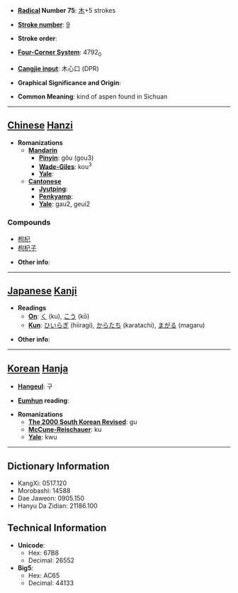 * '''[[Wiktionary:Chinese radical index| Radical]] Number 75''': [[Wiktionary:Chinese radical index 木|木]]+5 strokes

* '''[[Wiktionary:Chinese total strokes index|Stroke number]]''': [[Wiktionary:Chinese total strokes index 9|9]]

* '''Stroke order''': 

* '''[[Wiktionary:Chinese four corner index|Four-Corner System]]''': 4792<sub>0</sub>

* '''[[Wiktionary:Chinese Cangjie index|Cangjie input]]''': 木心口 (DPR)

* '''Graphical Significance and Origin''': 

* '''Common Meaning''': kind of aspen found in Sichuan

----

== [[Chinese]] [[Hanzi]] ==

* '''Romanizations'''
** '''[[Mandarin]]'''
*** '''[[Pinyin]]''': gǒu (gou3)
*** '''[[Wade-Giles]]''': kou<sup>3</sup>
*** '''[[Yale]]''': 
** '''[[Cantonese]]'''
*** '''[[Jyutping]]''':
*** '''[[Penkyamp]]''': 
*** '''[[Yale]]''': gau2, geui2

===Compounds===
*[[枸杞]]
*[[枸杞子]]

* '''Other info''': 

----

== [[Japanese]] [[Kanji]] ==

* '''Readings'''
** '''[[On]]''': [[く]] (ku), [[こう]] (kō)
** '''[[Kun]]''': [[ひいらぎ]] (hiiragi), [[からたち]] (karatachi), [[まがる]] (magaru)

* '''Other info''':  

----

== [[Korean]] [[Hanja]] ==

* '''[[Hangeul]]''': 구

* '''[[Eumhun]] reading''': 

* '''Romanizations'''
** '''[[The 2000 South Korean Revised Romanization|The 2000 South Korean Revised]]''': gu
** '''[[McCune-Reischauer]]''': ku
** '''[[Yale]]''': kwu

----

== Dictionary Information ==

* KangXi: 0517.120
* Morobashi: 14588
* Dae Jaweon: 0905.150
* Hanyu Da Zidian: 21186.100

== Technical Information ==

* '''Unicode''':
** Hex: 67B8
** Decimal: 26552
* '''Big5''':
** Hex: AC65
** Decimal: 44133